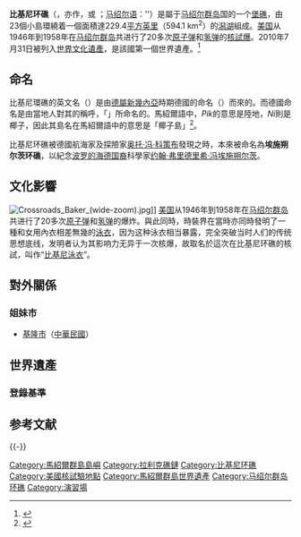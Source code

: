 {{noteTA
|T=zh-hans:比基尼环礁;zh-hk:比堅尼環礁;zh-tw:比基尼環礁;
|1=zh-hans:比基尼;zh-hk:比堅尼;zh-tw:比基尼;
}}
{{coord|11|35|N|165|23|E|display=title}}
{{Infobox Settlement
|official_name       = 比基尼環礁
|other_name          =
|native_name         = Pikinni Atoll
|nickname            = 
|settlement_type     = 環礁
|motto               =
|image_skyline       =BikiniLigging.PNG
|imagesize           = 
|image_caption       = 比基尼环礁，东北方（红框）中为比基尼岛，其中西北方曾经进行过核爆
|image_flag          = Flag of bikini.svg
|flag_size           =180px
|image_seal          = 
|seal_size           =
|image_shield        = 
|shield_size         =
|image_blank_emblem  =
|blank_emblem_type   =
|blank_emblem_size   =
|image_map          = Bikini 2244493428 13643c6505 o.jpg
|mapsize            = 
|map_caption        = 比基尼环礁地图
|image_map1           = Marshall islands-map-zh.png
|mapsize1             = 
|map_caption1         = 马绍尔群岛地图，其中标示出了比基尼环礁
|image_dot_map       =
|dot_mapsize         =
|dot_map_caption     =
|dot_x =  |dot_y =
| pushpin_map      = Marshall islands
| pushpin_label    = Pikinni Atoll
| pushpin_map_caption = Location within the Marshall Islands
|pushpin_mapsize     =
|subdivision_type    = 國家
|subdivision_name    = {{MHL}}
|subdivision_type1   = 
|subdivision_name1   = 
|subdivision_type2   = 
|subdivision_name2   = 
|government_footnotes =
|government_type     =
|leader_title        =
|leader_name         =
|leader_title1       = 
|leader_name1        =
|established_title   = 
|established_date    = 
|area_magnitude      = 
|unit_pref             =Imperial <!--Enter: Imperial, if Imperial (metric) is desired-->
|area_footnotes        =
|area_total_sq_mi      =
|area_land_sq_mi       =2.3
|area_water_sq_mi      =
|area_water_percent    =
|population_as_of            =
|population_footnotes        =
|population_note             =
|population_total            = 0
|population_density_km2      =
|population_density_sq_mi    =
|timezone            = 
|utc_offset          = 
|timezone_DST        = 
|utc_offset_DST      = 
|elevation_footnotes = 
|elevation_ft        =
|postal_code_type    = 
|postal_code         =
|area_code           =
|website             = 
|footnotes           =

}} 

'''比基尼环礁'''（{{lang-en|'''Bikini Atoll'''}}，亦作{{lang|en|'''Pikinni Atoll'''}}，{{IPAc-en|ˈ|b|ɪ|k|ᵻ|ˌ|n|iː}}或 {{IPAc-en|b|ᵻ|ˈ|k|iː|n|i}}；[[马绍尔语|马绍尔语]]：'{{lang|mh|Pikinni}}'）是屬于[[马绍尔群岛|马绍尔群岛]]国的一个[[堡礁|堡礁]]，由23個小島環繞着一個面積達229.4[[平方英里|平方英里]]（594.1 km<sup>2</sup>）的[[潟湖|潟湖]]組成。[[美国|美国]]从1946年到1958年在[[马绍尔群岛|马绍尔群岛]]共进行了20多次[[原子弹|原子弹]]和[[氢弹|氢弹]]的[[核試爆|核試爆]]。2010年7月31日被列入[[世界文化遺產|世界文化遺產]]，是該國第一個世界遺產。<ref name="">{{cite news
|publisher=[[聯合國教科文組織|聯合國教科文組織]]世界遺產中心
|date=2010年7月31日
|title=World Heritage Committee inscribes seven cultural sites on World Heritage List
|url=http://whc.unesco.org/en/news/642
|accessdate=2010年8月1日
|archive-date=2019年5月19日
|archive-url=https://web.archive.org/web/20190519063636/http://whc.unesco.org/en/news/642
|dead-url=no
}}</ref>

==命名==

比基尼環礁的英文名（{{lang|en|Bikini}}）是由[[德屬新幾內亞|德屬新幾內亞]]時期德國的命名（{{lang|de|Bikini}}）而來的。而德國命名是由當地人對其的稱呼，「{{lang|mh|Pikinni}}」所命名的。馬紹爾語中，''Pik''的意思是陸地，''Ni''則是椰子，因此其島名在馬紹爾語中的意思是「椰子島」<ref name=turssel2>{{cite web|url=http://www.trussel2.com/MOD/LocP.htm#Pikinni|title=Marshallese-English Dictionary-Place Name Index|accessdate=8 August 2013|deadurl=yes|archiveurl=https://web.archive.org/web/20121027150952/http://www.trussel2.com/MOD/LocP.htm#Pikinni|archivedate=2012-10-27}}</ref>。

比基尼环礁被德國航海家及探險家[[奥托·冯·科策布|奥托·冯·科策布]]發現之時，本來被命名為'''埃施朔尔茨环礁'''，以紀念[[波罗的海德国人|波罗的海德国裔]]科學家[[约翰·弗里德里希·冯埃施朔尔茨|约翰·弗里德里希·冯埃施朔尔茨]]。

== 文化影響 ==
{{参见|十字路口行动}}
[[File:Crossroads_Baker_(wide-zoom).jpg|thumb]]]]
[[美国|美国]]从1946年到1958年在[[马绍尔群岛|马绍尔群岛]]共进行了20多次[[原子弹|原子弹]]和[[氢弹|氢弹]]的爆炸。與此同時，時裝界在當時亦同時發明了一種和女用內衣相差無幾的[[泳衣|泳衣]]，因为这种泳衣相当暴露，完全突破当时人们的传统思想底线，发明者认为其影响力无异于一次核爆，故取名於這次在比基尼环礁的核試，叫作“[[比基尼泳衣|比基尼泳衣]]”。
==對外關係==
===姐妹市===
* {{Flagicon|ROC}} [[基隆市|基隆市]]（[[中華民國|中華民國]]）

== 世界遺產 ==
===登錄基準 ===
{{世界遺產基準|4|6}}

{{Clear}}

== 参考文献 ==
{{Reflist}}

{{-}}
{{美国核试验}}
{{Marshall Islands}}
{{核事故}}
{{Authority control}}
{{DEFAULTSORT:Bikini}}
[[Category:馬紹爾群島島嶼|Category:馬紹爾群島島嶼]]
[[Category:拉利克礁鏈|Category:拉利克礁鏈]]
[[Category:比基尼环礁|Category:比基尼环礁]]
[[Category:美國核試驗地點|Category:美國核試驗地點]]
[[Category:馬紹爾群島世界遺產|Category:馬紹爾群島世界遺產]]
[[Category:马绍尔群岛环礁|Category:马绍尔群岛环礁]]
[[Category:演習場|Category:演習場]]